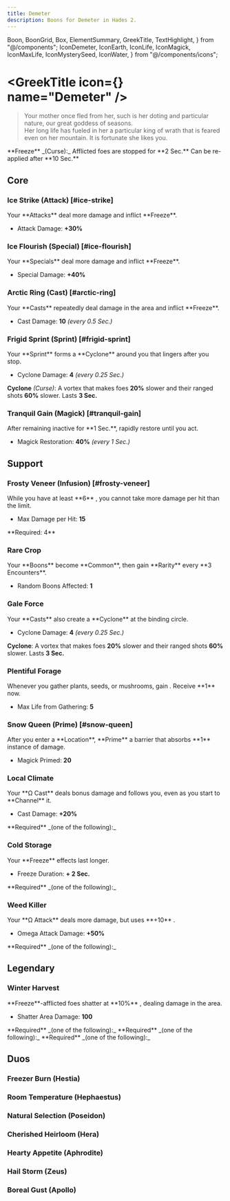 ```yaml
---
title: Demeter
description: Boons for Demeter in Hades 2.
---
```


  Boon,
  BoonGrid,
  Box,
  ElementSummary,
  GreekTitle,
  TextHighlight,
} from "@/components";
  IconDemeter,
  IconEarth,
  IconLife,
  IconMagick,
  IconMaxLife,
  IconMysterySeed,
  IconWater,
} from "@/components/icons";


# <GreekTitle icon={<IconDemeter  />} name="Demeter" />

> Your mother once fled from her, such is her doting and particular nature, our
> great goddess of seasons.\
> Her long life has fueled in her a particular king of wrath that is feared even
> on her mountain. It is fortunate she likes you.

<Box className="mt-4">
  **Freeze** _(Curse):_ Afflicted foes are stopped for **2 Sec.** Can be
  re-applied after **10 Sec.**
</Box>

<ElementSummary boons={DbBoons.Demeter} />

## Core

### Ice Strike (Attack) [#ice-strike]

<Boon boon={DbBoons.Demeter.iceStrike}>
Your **Attacks** deal more damage and inflict **Freeze**.

- Attack Damage: **+30%**

</Boon>

### Ice Flourish (Special) [#ice-flourish]

<Boon boon={DbBoons.Demeter.iceFlourish}>
Your **Specials** deal more damage and inflict **Freeze**.

- Special Damage: **+40%**

</Boon>

### Arctic Ring (Cast) [#arctic-ring]

<Boon boon={DbBoons.Demeter.arcticRing}>
Your **Casts** repeatedly deal damage in the area and inflict **Freeze**.

- Cast Damage: **10** _(every 0.5 Sec.)_

</Boon>

### Frigid Sprint (Sprint) [#frigid-sprint]

<Boon boon={DbBoons.Demeter.frigidSprint}>
Your **Sprint** forms a **Cyclone** around you that lingers after you stop.

- Cyclone Damage: **4** _(every 0.25 Sec.)_

**Cyclone** _(Curse)_: A vortex that makes foes **20%** slower and their ranged shots
**60%** slower. Lasts **3 Sec.**

</Boon>

### Tranquil Gain (Magick) [#tranquil-gain]

<Boon boon={DbBoons.Demeter.tranquilGain}>
After remaining inactive for **1 Sec.**, rapidly restore <IconMagick /> until you act.

- Magick Restoration: **40%** _(every 1 Sec.)_

</Boon>

## Support

### <TextHighlight type="infusion">Frosty Veneer (Infusion)</TextHighlight> [#frosty-veneer]

<Boon boon={DbBoons.Demeter.frostyVeneer}>
While you have at least **6** <IconWater />, you cannot take more damage per hit than the limit.

- Max Damage per Hit: **15**

</Boon>

<Callout>
  **Required: 4** <IconWater />
</Callout>

### Rare Crop

<Boon boon={DbBoons.Demeter.rareCrop}>
Your **Boons** become **Common**, then gain **Rarity** every **3 Encounters**.

- Random Boons Affected: **1**

</Boon>

### Gale Force

<Boon boon={DbBoons.Demeter.galeForce}>
Your **Casts** also create a **Cyclone** at the binding circle.

- Cyclone Damage: **4** _(every 0.25 Sec.)_

**Cyclone**: A vortex that makes foes **20%** slower and their ranged shots
**60%** slower. Lasts **3 Sec.**

</Boon>

### Plentiful Forage

<Boon boon={DbBoons.Demeter.plentifulForage}>
Whenever you gather plants, seeds, or mushrooms, gain <IconMaxLife />. Receive **1** <IconMysterySeed /> now.

- Max Life from Gathering: **5**

</Boon>

### Snow Queen (Prime) [#snow-queen]

<Boon boon={DbBoons.Demeter.snowQueen}>
After you enter a **Location**, **Prime** a barrier that absorbs **1** instance of damage.

- Magick Primed: **20**

</Boon>

### Local Climate

<Boon boon={DbBoons.Demeter.localClimate}>
Your **Ω Cast** deals bonus damage and follows you, even as you start to **Channel** it.

- Cast Damage: **+20%**

</Boon>

<Callout>
  **Required** _(one of the following):_
  <BoonGrid
    boons={[
      DbBoons.Aphrodite.raptureRing,
      DbBoons.Apollo.solarRing,
      DbBoons.Demeter.arcticRing,
      DbBoons.Hephaestus.anvilRing,
      DbBoons.Hera.engagementRing,
      DbBoons.Hestia.smolderRing,
      DbBoons.Poseidon.tidalRing,
      DbBoons.Zeus.stormRing,
    ]}
  />
</Callout>

### Cold Storage

<Boon boon={DbBoons.Demeter.coldStorage}>
Your **Freeze** effects last longer.

- Freeze Duration: **+ 2 Sec.**

</Boon>

<Callout>
  **Required** _(one of the following):_
  <BoonGrid
    boons={[
      DbBoons.Demeter.iceStrike,
      DbBoons.Demeter.iceFlourish,
      DbBoons.Demeter.arcticRing,
    ]}
  />
</Callout>

### Weed Killer

<Boon boon={DbBoons.Demeter.weedKiller}>
Your **Ω Attack** deals more damage, but uses **+10** <IconMagick />.

- Omega Attack Damage: **+50%**

</Boon>

<Callout>
  **Required** _(one of the following):_
  <BoonGrid
    boons={[
      DbBoons.Aphrodite.flutterStrike,
      DbBoons.Apollo.novaStrike,
      DbBoons.Demeter.iceStrike,
      DbBoons.Hephaestus.volcanicStrike,
      DbBoons.Hera.swornStrike,
      DbBoons.Hestia.flameStrike,
      DbBoons.Poseidon.waveStrike,
      DbBoons.Zeus.heavenStrike,
    ]}
  />
</Callout>

## <TextHighlight type="legendary">Legendary</TextHighlight>

### <TextHighlight type="legendary">Winter Harvest</TextHighlight>

<Boon boon={DbBoons.Demeter.winterHarvest}>
**Freeze**-afflicted foes shatter at **10%** <IconLife />, dealing damage in the area.

- Shatter Area Damage: **100**

</Boon>

<Callout>
  **Required** _(one of the following):_
  <BoonGrid
    boons={[
      DbBoons.Demeter.iceStrike,
      DbBoons.Demeter.iceFlourish,
      DbBoons.Demeter.arcticRing,
    ]}
  />
</Callout>

<Callout>
  **Required** _(one of the following):_
  <BoonGrid
    boons={[
      DbBoons.Demeter.plentifulForage,
      DbBoons.Demeter.snowQueen,
      DbBoons.Demeter.rareCrop,
    ]}
  />
</Callout>

<Callout>
  **Required** _(one of the following):_
  <BoonGrid
    boons={[
      DbBoons.Demeter.weedKiller,
      DbBoons.Demeter.coldStorage,
      DbBoons.Demeter.localClimate,
    ]}
  />
</Callout>

## <TextHighlight type="duo">Duos</TextHighlight>

### <TextHighlight type="duo">Freezer Burn</TextHighlight> (Hestia)

<FreezerBurn />

### <TextHighlight type="duo">Room Temperature</TextHighlight> (Hephaestus)

<RoomTemperature />

### <TextHighlight type="duo">Natural Selection</TextHighlight> (Poseidon)

<NaturalSelection />

### <TextHighlight type="duo">Cherished Heirloom</TextHighlight> (Hera)

<CherishedHeirloom />

### <TextHighlight type="duo">Hearty Appetite</TextHighlight> (Aphrodite)

<HeartyAppetite />

### <TextHighlight type="duo">Hail Storm</TextHighlight> (Zeus)

<HailStorm />

### <TextHighlight type="duo">Boreal Gust</TextHighlight> (Apollo)

<BorealGust />

